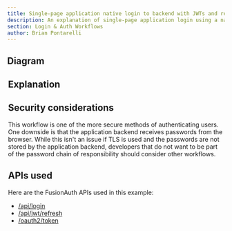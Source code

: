 ```yaml
---
title: Single-page application native login to backend with JWTs and refresh tokens
description: An explanation of single-page application login using a native login form that submits to the application backend with JWTs and refresh tokens in cookies
section: Login & Auth Workflows
author: Brian Pontarelli
---
```


<Intro/>

## Diagram

<Legend/>

<Diagram/>

## Explanation

<OrderedList>
  <Step1/>
  <Step2/>
  <Step3/>
  <Step4/>
  <Step5/>
  <Step6/>
  <Step7/>
  <Step8/>
  <Step9/>
  <Step10/>
  <Step11/>
  <Step12/>
  <Step13/>
  <Step14/>
  <Step15/>
  <Step16/>
</OrderedList>

## Security considerations

This workflow is one of the more secure methods of authenticating users. One downside is that the application backend receives passwords from the browser. While this isn't an issue if TLS is used and the passwords are not stored by the application backend, developers that do not want to be part of the password chain of responsibility should consider other workflows.

## APIs used

Here are the FusionAuth APIs used in this example:

* [/api/login](/docs/v1/tech/apis/login#authenticate-a-user)
* [/api/jwt/refresh](/docs/v1/tech/apis/jwt#refresh-a-jwt)
* [/oauth2/token](/docs/v1/tech/oauth/endpoints#refresh-token-grant-request)
